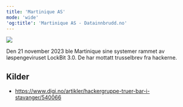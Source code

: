 ```yaml
---
title: 'Martinique AS'
mode: 'wide'
'og:title': 'Martinique AS - Datainnbrudd.no'
---
```


<Frame>
<img src="/images/martinique.png" noZoom/>
</Frame>

Den 21 november 2023 ble Martinique sine systemer rammet av løspengeviruset LockBit 3.0. De har mottatt trusselbrev fra hackerne.



## Kilder
- https://www.digi.no/artikler/hackergruppe-truer-bar-i-stavanger/540066
